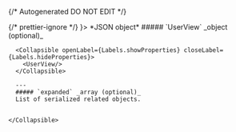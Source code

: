 {/* Autogenerated DO NOT EDIT  */}


<TabbedSection tabLabel='Status Code'>
  {/* prettier-ignore */}
  <Tab title={<StatusCode code={"200"} />}>
    *JSON object*
    <Collapsible openLabel={Labels.showProperties} closeLabel={Labels.hideProperties} defaultOpen={true}>
      ##### `UserView` _object (optional)_

      <Collapsible openLabel={Labels.showProperties} closeLabel={Labels.hideProperties}>
        <UserView/>
      </Collapsible>
        
      ---
      ##### `expanded` _array (optional)_
      List of serialized related objects.
          
        
    </Collapsible>
  </Tab>
</TabbedSection>
